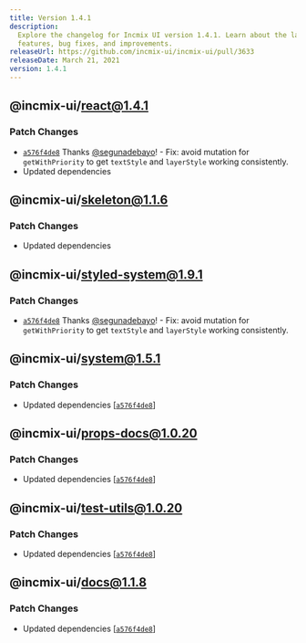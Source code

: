 ```yaml
---
title: Version 1.4.1
description:
  Explore the changelog for Incmix UI version 1.4.1. Learn about the latest
  features, bug fixes, and improvements.
releaseUrl: https://github.com/incmix-ui/incmix-ui/pull/3633
releaseDate: March 21, 2021
version: 1.4.1
---
```


## @incmix-ui/react@1.4.1

### Patch Changes

- [`a576f4de8`](https://github.com/incmix-ui/incmix-ui/commit/a576f4de850706ea7088c8a6ea687269cad05e69)
  Thanks [@segunadebayo](https://github.com/segunadebayo)! - Fix: avoid mutation
  for `getWithPriority` to get `textStyle` and `layerStyle` working
  consistently.
- Updated dependencies

## @incmix-ui/skeleton@1.1.6

### Patch Changes

- Updated dependencies

## @incmix-ui/styled-system@1.9.1

### Patch Changes

- [`a576f4de8`](https://github.com/incmix-ui/incmix-ui/commit/a576f4de850706ea7088c8a6ea687269cad05e69)
  Thanks [@segunadebayo](https://github.com/segunadebayo)! - Fix: avoid mutation
  for `getWithPriority` to get `textStyle` and `layerStyle` working
  consistently.

## @incmix-ui/system@1.5.1

### Patch Changes

- Updated dependencies
  \[[`a576f4de8`](https://github.com/incmix-ui/incmix-ui/commit/a576f4de850706ea7088c8a6ea687269cad05e69)]

## @incmix-ui/props-docs@1.0.20

### Patch Changes

- Updated dependencies
  \[[`a576f4de8`](https://github.com/incmix-ui/incmix-ui/commit/a576f4de850706ea7088c8a6ea687269cad05e69)]

## @incmix-ui/test-utils@1.0.20

### Patch Changes

- Updated dependencies
  \[[`a576f4de8`](https://github.com/incmix-ui/incmix-ui/commit/a576f4de850706ea7088c8a6ea687269cad05e69)]

## @incmix-ui/docs@1.1.8

### Patch Changes

- Updated dependencies
  \[[`a576f4de8`](https://github.com/incmix-ui/incmix-ui/commit/a576f4de850706ea7088c8a6ea687269cad05e69)]
